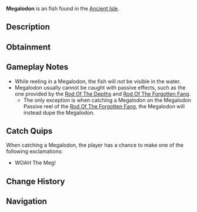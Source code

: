 {{FishInfobox
|image          = Megalodon.png
|rarity         = Exotic
|sea            = First Sea
|location       = [[Ancient Isle]]
|sublocation    = 
|sources        = Fishing Rod
|nopassive      = 1
|radar_location = 
|prog_speed     = -80
|xp             = 6000
|weather        = 
|time           = 
|season         = 
|bait           = Shark Head
|base_weight    = 67000
|base_value     = 10000
|weight_range   = 17000
|base_chance    = 0.01
|base_resil     = 5
}}
'''Megalodon''' is an {{Rarity|Exotic}} fish found in the [[Ancient Isle]].

== Description ==
{{Description|The Megalodon is a gigantic predatory shark known for its enormous size. It possesses a large mouth with many serrated teeth which can easily rip through anything in its way. They went extinct around 3.6 million years ago, during the early Pliocene epoch. They are one of the apex predators of the Ancient Isle, and will put up an incredible fight when hooked.|Bestiary Entry}}

== Obtainment ==
{{Fish Availability|
Megalodon Hunt/Eclipse and Weekend
Megalodon Hunt/Normal
|top_rods      = 
Leviathan's Fang Rod\19161.7\57474.83;
Seraphic Rod\19055.99\53576.55;
Ethereal Prism Rod\18953.49\50828.22;
Tempest Rod\18676.54\53188.38;
No-Life Rod\17975.45\51990.69;
Destiny Rod\13575.66\34685.23;
Heaven's Rod\13250.58\38956.16;
Abyssal Specter Rod\15658.69\54591.19;
Challenger's Rod\17851.98\53024.67;
Zeus Rod\13209.17\38834.42;
The Lost Rod\11609.9\34213.2;
Rod Of The Forgotten Fang\16560.17\46036.09;
Rod Of The Exalted One\13817.28\37653.23;
Avalanche Rod\11004.68\33196.2;
Steady Rod\4055.89\13771.01
|recommended   = Seraphic Rod
}}

== Gameplay Notes ==
* While reeling in a Megalodon, the fish will ''not'' be visible in the water.
* Megalodon usually cannot be caught with passive effects, such as the one provided by the [[Rod Of The Depths]] and [[Rod Of The Forgotten Fang]].
** The only exception is when catching a Megalodon on the Megalodon Passive reel of the [[Rod Of The Forgotten Fang]], the Megalodon will instead dupe the Megalodon.

== Catch Quips ==
When catching a Megalodon, the player has a chance to make one of the following exclamations:
* WOAH The Meg!

== Change History ==
{{Change History|{{subst:Current Version}}}}

== Navigation ==
{{Fish Navbox|Ancient Isle}}
